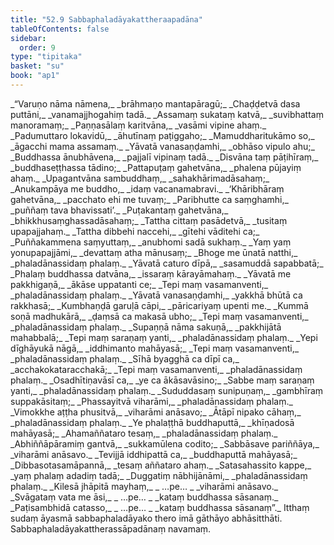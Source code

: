 ```yaml
---
title: "52.9 Sabbaphaladāyakattheraapadāna"
tableOfContents: false
sidebar:
  order: 9
type: "tipitaka"
basket: "su"
book: "ap1"
---
```



<DynamicBreadcrumb />

<Division number="51" book="ap1" bookNo="20" page="433">

<Paragraph number="6757" type="verses" book="ap1">
_“Varuṇo nāma nāmena,_  
_brāhmaṇo mantapāragū;_  
_Chaḍḍetvā dasa puttāni,_  
_vanamajjhogahiṃ tadā._  

</Paragraph>

</Division>
<Division number="52" book="ap1" bookNo="20" page="433">

<Paragraph number="6758" type="verses" book="ap1">
_Assamaṃ sukataṃ katvā,_  
_suvibhattaṃ manoramaṃ;_  
_Paṇṇasālaṃ karitvāna,_  
_vasāmi vipine ahaṃ._  

</Paragraph>

</Division>
<Division number="53" book="ap1" bookNo="20" page="433">

<Paragraph number="6759" type="verses" book="ap1">
_Padumuttaro lokavidū,_  
_āhutīnaṃ paṭiggaho;_  
_Mamuddharitukāmo so,_  
_āgacchi mama assamaṃ._  

</Paragraph>

</Division>
<Division number="54" book="ap1" bookNo="20" page="433">

<Paragraph number="6760" type="verses" book="ap1">
_Yāvatā vanasaṇḍamhi,_  
_obhāso vipulo ahu;_  
_Buddhassa ānubhāvena,_  
_pajjalī vipinaṃ tadā._  

</Paragraph>

</Division>
<Division number="55" book="ap1" bookNo="20" page="433">

<Paragraph number="6761" type="verses" book="ap1">
_Disvāna taṃ pāṭihīraṃ,_  
_buddhaseṭṭhassa tādino;_  
_Pattapuṭaṃ gahetvāna,_  
_phalena pūjayiṃ ahaṃ._  

</Paragraph>

</Division>
<Division number="56" book="ap1" bookNo="20" page="433">

<Paragraph number="6762" type="verses" book="ap1">
_Upagantvāna sambuddhaṃ,_  
_sahakhārimadāsahaṃ;_  
_Anukampāya me buddho,_  
_idaṃ vacanamabravi._  

</Paragraph>

</Division>
<Division number="57" book="ap1" bookNo="20" page="433">

<Paragraph number="6763" type="verses" book="ap1">
_‘Khāribhāraṃ gahetvāna,_  
_pacchato ehi me tuvaṃ;_  
_Paribhutte ca saṃghamhi,_  
_puññaṃ tava bhavissati’._  

</Paragraph>

</Division>
<Division number="58" book="ap1" bookNo="20" page="433">

<Paragraph number="6764" type="verses" book="ap1">
_Puṭakantaṃ gahetvāna,_  
_bhikkhusaṃghassadāsahaṃ;_  
_Tattha cittaṃ pasādetvā,_  
_tusitaṃ upapajjahaṃ._  

</Paragraph>

</Division>
<Division number="59" book="ap1" bookNo="20" page="434">

<Paragraph number="6765" type="verses" book="ap1">
_Tattha dibbehi naccehi,_  
_gītehi vāditehi ca;_  
_Puññakammena saṃyuttaṃ,_  
_anubhomi sadā sukhaṃ._  

</Paragraph>

</Division>
<Division number="60" book="ap1" bookNo="20" page="434">

<Paragraph number="6766" type="verses" book="ap1">
_Yaṃ yaṃ yonupapajjāmi,_  
_devattaṃ atha mānusaṃ;_  
_Bhoge me ūnatā natthi,_  
_phaladānassidaṃ phalaṃ._  

</Paragraph>

</Division>
<Division number="61" book="ap1" bookNo="20" page="434">

<Paragraph number="6767" type="verses" book="ap1">
_Yāvatā caturo dīpā,_  
_sasamuddā sapabbatā;_  
_Phalaṃ buddhassa datvāna,_  
_issaraṃ kārayāmahaṃ._  

</Paragraph>

</Division>
<Division number="62" book="ap1" bookNo="20" page="434">

<Paragraph number="6768" type="verses" book="ap1">
_Yāvatā me pakkhigaṇā,_  
_ākāse uppatanti ce;_  
_Tepi maṃ vasamanventi,_  
_phaladānassidaṃ phalaṃ._  

</Paragraph>

</Division>
<Division number="63" book="ap1" bookNo="20" page="434">

<Paragraph number="6769" type="verses" book="ap1">
_Yāvatā vanasaṇḍamhi,_  
_yakkhā bhūtā ca rakkhasā;_  
_Kumbhaṇḍā garuḷā cāpi,_  
_pāricariyaṃ upenti me._  

</Paragraph>

</Division>
<Division number="64" book="ap1" bookNo="20" page="434">

<Paragraph number="6770" type="verses" book="ap1">
_Kummā soṇā madhukārā,_  
_ḍaṃsā ca makasā ubho;_  
_Tepi maṃ vasamanventi,_  
_phaladānassidaṃ phalaṃ._  

</Paragraph>

</Division>
<Division number="65" book="ap1" bookNo="20" page="434">

<Paragraph number="6771" type="verses" book="ap1">
_Supaṇṇā nāma sakuṇā,_  
_pakkhijātā mahabbalā;_  
_Tepi maṃ saraṇaṃ yanti,_  
_phaladānassidaṃ phalaṃ._  

</Paragraph>

</Division>
<Division number="66" book="ap1" bookNo="20" page="434">

<Paragraph number="6772" type="verses" book="ap1">
_Yepi dīghāyukā nāgā,_  
_iddhimanto mahāyasā;_  
_Tepi maṃ vasamanventi,_  
_phaladānassidaṃ phalaṃ._  

</Paragraph>

</Division>
<Division number="67" book="ap1" bookNo="20" page="434">

<Paragraph number="6773" type="verses" book="ap1">
_Sīhā byagghā ca dīpī ca,_  
_acchakokataracchakā;_  
_Tepi maṃ vasamanventi,_  
_phaladānassidaṃ phalaṃ._  

</Paragraph>

</Division>
<Division number="68" book="ap1" bookNo="20" page="434">

<Paragraph number="6774" type="verses" book="ap1">
_Osadhītiṇavāsī ca,_  
_ye ca ākāsavāsino;_  
_Sabbe maṃ saraṇaṃ yanti,_  
_phaladānassidaṃ phalaṃ._  

</Paragraph>

</Division>
<Division number="69" book="ap1" bookNo="20" page="434">

<Paragraph number="6775" type="verses" book="ap1">
_Sududdasaṃ sunipuṇaṃ,_  
_gambhīraṃ suppakāsitaṃ;_  
_Phassayitvā viharāmi,_  
_phaladānassidaṃ phalaṃ._  

</Paragraph>

</Division>
<Division number="70" book="ap1" bookNo="20" page="434">

<Paragraph number="6776" type="verses" book="ap1">
_Vimokkhe aṭṭha phusitvā,_  
_viharāmi anāsavo;_  
_Ātāpī nipako cāhaṃ,_  
_phaladānassidaṃ phalaṃ._  

</Paragraph>

</Division>
<Division number="71" book="ap1" bookNo="20" page="434">

<Paragraph number="6777" type="verses" book="ap1">
_Ye phalaṭṭhā buddhaputtā,_  
_khīṇadosā mahāyasā;_  
_Ahamaññataro tesaṃ,_  
_phaladānassidaṃ phalaṃ._  

</Paragraph>

</Division>
<Division number="72" book="ap1" bookNo="20" page="435">

<Paragraph number="6778" type="verses" book="ap1">
_Abhiññāpāramiṃ gantvā,_  
_sukkamūlena codito;_  
_Sabbāsave pariññāya,_  
_viharāmi anāsavo._  

</Paragraph>

</Division>
<Division number="73" book="ap1" bookNo="20" page="435">

<Paragraph number="6779" type="verses" book="ap1">
_Tevijjā iddhipattā ca,_  
_buddhaputtā mahāyasā;_  
_Dibbasotasamāpannā,_  
_tesaṃ aññataro ahaṃ._  

</Paragraph>

</Division>
<Division number="74" book="ap1" bookNo="20" page="435">

<Paragraph number="6780" type="verses" book="ap1">
_Satasahassito kappe,_  
_yaṃ phalaṃ adadiṃ tadā;_  
_Duggatiṃ nābhijānāmi,_  
_phaladānassidaṃ phalaṃ._  

</Paragraph>

</Division>
<Division number="75" book="ap1" bookNo="20" page="435">

<Paragraph number="6781" type="verses" book="ap1">
_Kilesā jhāpitā mayhaṃ,_  
_ …pe… _  
_viharāmi anāsavo._  

</Paragraph>

</Division>
<Division number="76" book="ap1" bookNo="20" page="435">

<Paragraph number="6782" type="verses" book="ap1">
_Svāgataṃ vata me āsi,_  
_ …pe… _  
_kataṃ buddhassa sāsanaṃ._  

</Paragraph>

</Division>
<Division number="77" book="ap1" bookNo="20" page="435">

<Paragraph number="6783" type="verses" book="ap1">
_Paṭisambhidā catasso,_  
_ …pe… _  
_kataṃ buddhassa sāsanaṃ”._  

</Paragraph>

<Paragraph number="6784" book="ap1">
Itthaṃ sudaṃ āyasmā sabbaphaladāyako thero imā gāthāyo abhāsitthāti.

</Paragraph>
</Division>

<Paragraph number="6785" type="center" book="ap1">
Sabbaphaladāyakattherassāpadānaṃ navamaṃ.
</Paragraph>